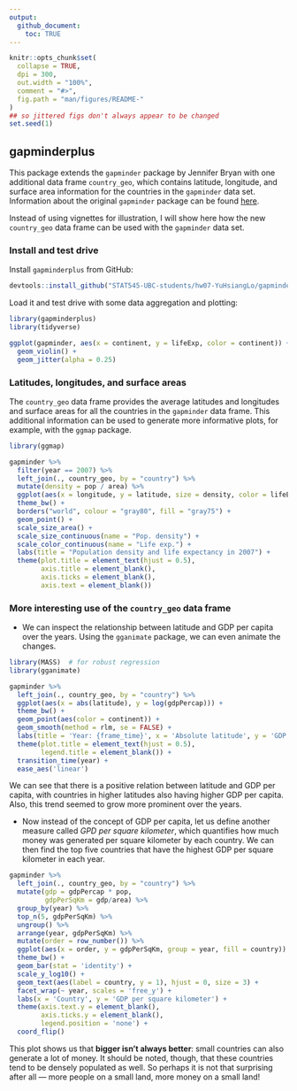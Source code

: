 ```yaml
---
output:
  github_document:
    toc: TRUE
---
```


```r
knitr::opts_chunk$set(
  collapse = TRUE,
  dpi = 300,
  out.width = "100%",
  comment = "#>",
  fig.path = "man/figures/README-"
)
## so jittered figs don't always appear to be changed
set.seed(1)
```

## gapminderplus

This package extends the `gapminder` package by Jennifer Bryan with one additional data frame `country_geo`, which contains latitude, longitude, and surface area information for the countries in the `gapminder` data set. Information about the original `gapminder` package can be found [here](https://github.com/jennybc/gapminder).

Instead of using vignettes for illustration, I will show here how the new `country_geo` data frame can be used with the `gapminder` data set.

### Install and test drive

Install `gapminderplus` from GitHub:

```r
devtools::install_github("STAT545-UBC-students/hw07-YuHsiangLo/gapminder")
```

Load it and test drive with some data aggregation and plotting:

```r
library(gapminderplus)
library(tidyverse)

ggplot(gapminder, aes(x = continent, y = lifeExp, color = continent)) +
  geom_violin() +
  geom_jitter(alpha = 0.25)
```

### Latitudes, longitudes, and surface areas

The `country_geo` data frame provides the average latitudes and longitudes and surface areas for all the countries in the `gapminder` data frame. This additional information can be used to generate more informative plots, for example, with the `ggmap` package.

```r
library(ggmap)

gapminder %>%
  filter(year == 2007) %>%
  left_join(., country_geo, by = "country") %>%
  mutate(density = pop / area) %>%
  ggplot(aes(x = longitude, y = latitude, size = density, color = lifeExp)) +
  theme_bw() +
  borders("world", colour = "gray80", fill = "gray75") +
  geom_point() +
  scale_size_area() +
  scale_size_continuous(name = "Pop. density") +
  scale_color_continuous(name = "Life exp.") +
  labs(title = "Population density and life expectancy in 2007") +
  theme(plot.title = element_text(hjust = 0.5),
        axis.title = element_blank(),
        axis.ticks = element_blank(),
        axis.text = element_blank())
```

### More interesting use of the `country_geo` data frame

- We can inspect the relationship between latitude and GDP per capita over the years. Using the `gganimate` package, we can even animate the changes.

```r
library(MASS)  # for robust regression
library(gganimate)

gapminder %>%
  left_join(., country_geo, by = "country") %>%
  ggplot(aes(x = abs(latitude), y = log(gdpPercap))) +
  theme_bw() +
  geom_point(aes(color = continent)) +
  geom_smooth(method = rlm, se = FALSE) +
  labs(title = 'Year: {frame_time}', x = 'Absolute latitude', y = 'GDP per capita') +
  theme(plot.title = element_text(hjust = 0.5),
        legend.title = element_blank()) +
  transition_time(year) +
  ease_aes('linear')
```

We can see that there is a positive relation between latitude and GDP per capita, with countries in higher latitudes also having higher GDP per capita. Also, this trend seemed to grow more prominent over the years.

- Now instead of the concept of GDP per capita, let us define another measure called *GPD per square kilometer*, which quantifies how much money was generated per square kilometer by each country. We can then find the top five countries that have the highest GDP per square kilometer in each year.

```r
gapminder %>%
  left_join(., country_geo, by = "country") %>%
  mutate(gdp = gdpPercap * pop,
         gdpPerSqKm = gdp/area) %>%
  group_by(year) %>%
  top_n(5, gdpPerSqKm) %>%
  ungroup() %>%
  arrange(year, gdpPerSqKm) %>%
  mutate(order = row_number()) %>%
  ggplot(aes(x = order, y = gdpPerSqKm, group = year, fill = country)) +
  theme_bw() +
  geom_bar(stat = 'identity') +
  scale_y_log10() +
  geom_text(aes(label = country, y = 1), hjust = 0, size = 3) +
  facet_wrap(~ year, scales = 'free_y') +
  labs(x = 'Country', y = 'GDP per square kilometer') +
  theme(axis.text.y = element_blank(),
        axis.ticks.y = element_blank(),
        legend.position = 'none') +
  coord_flip()
```

This plot shows us that **bigger isn't always better**: small countries can also generate a lot of money. It should be noted, though, that these countries tend to be densely populated as well. So perhaps it is not that surprising after all --- more people on a small land, more money on a small land!
